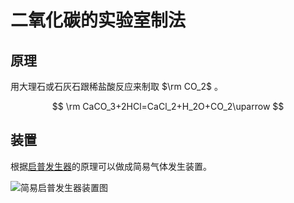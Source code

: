 # 二氧化碳的实验室制法

## 原理

用大理石或石灰石跟稀盐酸反应来制取 $\rm CO_2$ 。

$$
\rm
CaCO_3+2HCl=CaCl_2+H_2O+CO_2\uparrow
$$

## 装置

根据[启普发生器](/experiments/setup/kipp-s-apparatus)的原理可以做成简易气体发生装置。

![简易启普发生器装置图](../../attachments/Kipp-s-apparatus.png)
